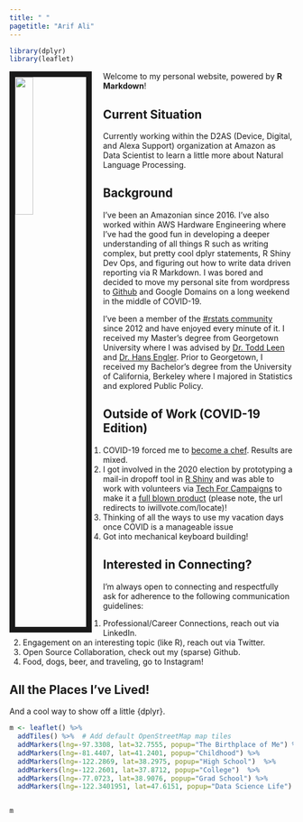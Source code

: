 ```yaml
---
title: " "
pagetitle: "Arif Ali"
---
```


```R
library(dplyr)
library(leaflet)
```

<link rel="stylesheet" href="styles.css" type="text/css">

<img src="images/social_headshot.jpg" style="width:25%; border:10px solid; margin-right: 20px" align="left">

Welcome to my personal website, powered by **R Markdown**! 

## Current Situation
Currently working within the D2AS (Device, Digital, and Alexa Support) organization at Amazon as Data Scientist to learn a little more about Natural Language Processing. 

## Background
I've been an Amazonian since 2016. I've also worked within AWS Hardware Engineering where I've had the good fun in developing a deeper understanding of all things R such as writing complex, but pretty cool dplyr statements, R Shiny Dev Ops, and figuring out how to write data driven reporting via R Markdown. I was bored and decided to move my personal site from wordpress to [Github](https://github.com/arifyali/arifyali.github.io) and Google Domains on a long weekend in the middle of COVID-19. 

I've been a member of the [#rstats community](https://twitter.com/hashtag/rstats) since 2012 and have enjoyed every minute of it. I received my Master's degree from Georgetown University where I was advised by [Dr. Todd Leen](https://nsf.gov/staff/staff_bio.jsp?lan=tleen&org=HRD&from_org=HRD) and [Dr. Hans Engler](https://gufaculty360.georgetown.edu/s/contact/00336000014RhGiAAK/hans-engler).
Prior to Georgetown, I received my Bachelor's degree from the University of California, Berkeley where I majored in Statistics and explored Public Policy.

## Outside of Work (COVID-19 Edition)
1. COVID-19 forced me to [become a chef](https://www.instagram.com/stories/highlights/17858971267858352/?hl=en). Results are mixed.
1. I got involved in the 2020 election by prototyping a mail-in dropoff tool in [R Shiny](https://arifyali.shinyapps.io/mail-in-ballot-dropoff/) and was able to work with volunteers via [Tech For Campaigns](https://techforcampaigns.org/) to make it a [full blown product](https://ballotdropoff.techforcampaigns.io/) (please note, the url redirects to iwillvote.com/locate)!
1. Thinking of all the ways to use my vacation days once COVID is a manageable issue
1. Got into mechanical keyboard building!


## Interested in Connecting?
I'm always open to connecting and respectfully ask for adherence to the following communication guidelines:

1. Professional/Career Connections, reach out via LinkedIn.
1. Engagement on an interesting topic (like R), reach out via Twitter.
1. Open Source Collaboration, check out my (sparse) Github.
1. Food, dogs, beer, and traveling, go to Instagram!

## All the Places I've Lived!
And a cool way to show off a little {dplyr}.
```R


m <- leaflet() %>%
  addTiles() %>%  # Add default OpenStreetMap map tiles
  addMarkers(lng=-97.3308, lat=32.7555, popup="The Birthplace of Me") %>%
  addMarkers(lng=-81.4407, lat=41.2401, popup="Childhood") %>%
  addMarkers(lng=-122.2869, lat=38.2975, popup="High School")  %>%
  addMarkers(lng=-122.2601, lat=37.8712, popup="College")  %>%
  addMarkers(lng=-77.0723, lat=38.9076, popup="Grad School") %>%
  addMarkers(lng=-122.3401951, lat=47.6151, popup="Data Science Life")


m
```


